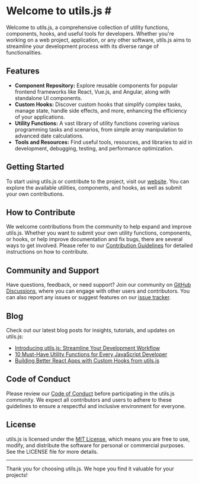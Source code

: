 # Welcome to utils.js <span id="welcome-to-utils-js">#</span>

Welcome to utils.js, a comprehensive collection of utility functions, components, hooks, and useful tools for developers. Whether you're working on a web project, application, or any other software, utils.js aims to streamline your development process with its diverse range of functionalities.

## Features

- **Component Repository:** Explore reusable components for popular frontend frameworks like React, Vue.js, and Angular, along with standalone UI components.
- **Custom Hooks:** Discover custom hooks that simplify complex tasks, manage state, handle side effects, and more, enhancing the efficiency of your applications.
- **Utility Functions:** A vast library of utility functions covering various programming tasks and scenarios, from simple array manipulation to advanced date calculations.
- **Tools and Resources:** Find useful tools, resources, and libraries to aid in development, debugging, testing, and performance optimization.

## Getting Started

To start using utils.js or contribute to the project, visit our [website](https://utilsjs1.vercel.app/). You can explore the available utilities, components, and hooks, as well as submit your own contributions.

## How to Contribute

We welcome contributions from the community to help expand and improve utils.js. Whether you want to submit your own utility functions, components, or hooks, or help improve documentation and fix bugs, there are several ways to get involved. Please refer to our [Contribution Guidelines](https://github.com/Soab42/utilsjs/blob/main/Contribution.md) for detailed instructions on how to contribute.

## Community and Support

Have questions, feedback, or need support? Join our community on [GitHub Discussions](https://github.com/Soab42/utilsjs/discussions), where you can engage with other users and contributors. You can also report any issues or suggest features on our [issue tracker](https://github.com/Soab42/utilsjs/issues).

## Blog

Check out our latest blog posts for insights, tutorials, and updates on utils.js:

- [Introducing utils.js: Streamline Your Development Workflow](https://blog.utilsjs.com/introducing-utilsjs)
- [10 Must-Have Utility Functions for Every JavaScript Developer](https://blog.utilsjs.com/must-have-utility-functions)
- [Building Better React Apps with Custom Hooks from utils.js](https://blog.utilsjs.com/building-better-react-apps)

## Code of Conduct

Please review our [Code of Conduct](https://github.com/Soab42/utilsjs/blob/main/CODE_OF_CONDUCT.md) before participating in the utils.js community. We expect all contributors and users to adhere to these guidelines to ensure a respectful and inclusive environment for everyone.

## License

utils.js is licensed under the [MIT License](https://github.com/Soab42/utilsjs/blob/main/LICENSE), which means you are free to use, modify, and distribute the software for personal or commercial purposes. See the LICENSE file for more details.

---

Thank you for choosing utils.js. We hope you find it valuable for your projects!
